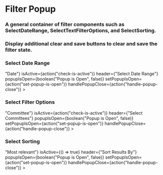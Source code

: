 

<Meta title="Filters|FilterPopup" component={FilterPopup} />

# Filter Popup

### A general container of filter components such as SelectDateRange, SelectTextFilterOptions, and SelectSorting.

### Display additional clear and save buttons to clear and save the filter state.

<Props of={FilterPopup} />

### Select Date Range

<Story name="Select Date Range">
  <FilterPopup
    clear={action("clear-filter")}
    getTextRep={() => "Date"}
    isActive={action("check-is-active")}
    header={"Select Date Range"}
    popupIsOpen={boolean("Popup is Open", false)}
    setPopupIsOpen={action("set-popup-is-open")}
    handlePopupClose={action("handle-popup-close")}
  >
    <SelectDateRange
      state={{
        start: "",
        end: "",
      }}
      update={action("update-date-range-state")}
    />
  </FilterPopup>
</Story>

### Select Filter Options

<Story name="Select Committees">
  <FilterPopup
    clear={action("clear-filter")}
    getTextRep={() => "Committee"}
    isActive={action("check-is-active")}
    header={"Select Committees"}
    popupIsOpen={boolean("Popup is Open", false)}
    setPopupIsOpen={action("set-popup-is-open")}
    handlePopupClose={action("handle-popup-close")}
  >
    <SelectTextFilterOptions
      name={"Committee"}
      state={{}}
      update={action("update-filter-options-state")}
      options={[
        {
          name: "city-council",
          label: "City Council",
          disabled: false,
        },
        {
          name: "council-briefing",
          label: "Council Briefing",
          disabled: false,
        },
        {
          name: "finance-housing",
          label: "Finance and Housing Committee",
          disabled: false,
        },
        {
          name: "finance-neighborhood",
          label: "Finance and Neighborhoods Committee",
          disabled: false,
        },
        {
          name: "select-budget",
          label: "Select Budget Committee",
          disabled: false,
        },
        {
          name: "transportation-utilities",
          label: "Transportation and Utilities Committee",
          disabled: false,
        },
      ]}
      optionQuery={""}
      setOptionQuery={action("set-option-query")}
    />
  </FilterPopup>
</Story>

### Select Sorting

<Story name="Select Sorting">
  <FilterPopup
    clear={action("clear-filter")}
    getTextRep={() => "Most relevant"}
    isActive={() => true}
    header={"Sort Results By"}
    popupIsOpen={boolean("Popup is Open", false)}
    setPopupIsOpen={action("set-popup-is-open")}
    handlePopupClose={action("handle-popup-close")}
  >
    <SelectSorting
      state={{
        by: "value",
      }}
      update={action("update-sorting-state")}
      sortByOptions={["date", "value"]}
    />
  </FilterPopup>
</Story>
